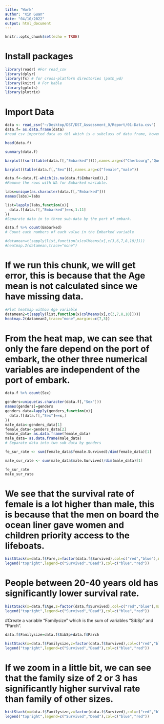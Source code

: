 ```yaml
---
title: "Work"
author: "Xin Guan"
date: "04/10/2022"
output: html_document
---
```

```r
knitr::opts_chunk$set(echo = TRUE)
```
# Install packages

```r
library(readr) #For read_csv
library(dplyr)
library(fs) # for cross-platform directories (path_wd)
library(knitr) # For kable 
library(gplots)
library(plotrix)
```

# Import Data

```r
data <- read_csv("~/Desktop/DST/DST_Assessment_0/Report/01-Data.csv")
data.f= as.data.frame(data)
#read_csv imported data as tbl which is a subclass of data frame, however it behaves differentlt so I convert it to data.frame format.
```
```r
head(data.f)
```
```r
summary(data.f)
```
```r
barplot((sort(table(data.f[,"Embarked"]))),names.arg=c("Cherbourg","Queenstown","Southampton"))
```
```r
barplot((table(data.f[,"Sex"])),names.arg=c("female","male"))
```




```r
data.f<-data.f[-which(is.na(data.f$Embarked)),]
#Remove the rows with NA for Embarked variable.
```

```r
labs=unique(as.character(data.f[,"Embarked"]))
names(labs)=labs

list=lapply(labs,function(x){
  data.f[data.f[,"Embarked"]==x,1:11]
})
#Separate data in to three sub-data by the port of embark.
```

```r
data.f %>% count(Embarked)
# Count each numbers of each value in the Embarked variable
```


```r
#datamean=t(sapply(list,function(x)colMeans(x[,c(3,6,7,8,10)])))
#heatmap.2(datamean,trace="none")
```
# If we run this chunk, we will get error, this is because that the Age mean is not calculated since we have missing data.

```r
#Plot heatmap withou Age variable
datamean2=t(sapply(list,function(x)colMeans(x[,c(3,7,8,10)])))
heatmap.2(datamean2,trace="none",margins=c(7,3))
```
# From the heat map, we can see that only the fare depend on the port of embark, the other three numerical variables are independent of the port of embark.


```r
data.f %>% count(Sex)
```

```r
genders=unique(as.character(data.f[,"Sex"]))
names(genders)=genders
genders_data=lapply(genders,function(x){
  data.f[data.f[,"Sex"]==x,]
})
male_data<-genders_data[1]
female_data<-genders_data[2]
female_data= as.data.frame(female_data)
male_data= as.data.frame(male_data)
# Separate data into two sub data by genders
```

```r
fe_sur_rate <- sum(female_data$female.Survived)/dim(female_data)[1]

male_sur_rate <- sum(male_data$male.Survived)/dim(male_data)[1]
```

```r
fe_sur_rate
male_sur_rate
```
# We see that the survival rate of female is a lot higher than male, this is because that the men on board the ocean liner gave women and children priority access to the lifeboats.




```r
histStack(x=data.f$Fare,z=factor(data.f$Survived),col=c("red","blue"),main = "Fare Histogram by Survived",ylim=c(0,800))
legend("topright",legend=c("Survived","Dead"),col=c("blue","red"))
```
# People between 20-40 years old has significantly lower  survival rate. 
```r
histStack(x=data.f$Age,z=factor(data.f$Survived),col=c("red","blue"),main = "Age Histogram by Survived",ylim=c(0,400))
legend("topright",legend=c("Survived","Dead"),col=c("blue","red"))
```
#Create a variable "Familysize" which is the sum of variables "SibSp" and "Parch".
```r
data.f$Familysize=data.f$SibSp+data.f$Parch
```

```r
histStack(x=data.f$Familysize,z=factor(data.f$Survived),col=c("red","blue"),main = "Family size Histogram by Survived")
legend("topright",legend=c("Survived","Dead"),col=c("blue","red"))
```
# If we zoom in a little bit, we can see that the family size of 2 or 3 has significantly higher survival rate than family of other sizes.
```r
histStack(x=data.f$Familysize,z=factor(data.f$Survived),col=c("red","blue"),main = "Family size Histogram by Survived",xlim=c(1,10),ylim=c(0,100))
legend("topright",legend=c("Survived","Dead"),col=c("blue","red"))
```















